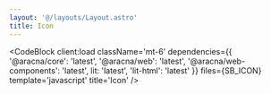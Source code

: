 ```yaml
---
layout: '@/layouts/Layout.astro'
title: Icon
---
```



<IconComponentBlock client:load />

<CodeBlock
  client:load
  className='mt-6'
  dependencies={{
    '@aracna/core': 'latest',
    '@aracna/web': 'latest',
    '@aracna/web-components': 'latest',
    lit: 'latest',
    'lit-html': 'latest'
  }}
  files={SB_ICON}
  template='javascript'
  title='Icon'
/>
